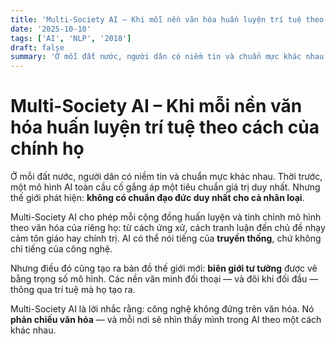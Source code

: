 ```yaml
---
title: 'Multi-Society AI – Khi mỗi nền văn hóa huấn luyện trí tuệ theo cách của chính họ'
date: '2025-10-10'
tags: ['AI', 'NLP', '2018']
draft: false
summary: 'Ở mỗi đất nước, người dân có niềm tin và chuẩn mực khác nhau. Thời trước, một mô hình AI toàn cầu cố'
---
```


# Multi-Society AI – Khi mỗi nền văn hóa huấn luyện trí tuệ theo cách của chính họ

Ở mỗi đất nước, người dân có niềm tin và chuẩn mực khác nhau. Thời trước, một mô hình AI toàn cầu cố gắng áp một tiêu chuẩn giá trị duy nhất. Nhưng thế giới phát hiện: **không có chuẩn đạo đức duy nhất cho cả nhân loại**.

Multi-Society AI cho phép mỗi cộng đồng huấn luyện và tinh chỉnh mô hình theo văn hóa của riêng họ: từ cách ứng xử, cách tranh luận đến chủ đề nhạy cảm tôn giáo hay chính trị. AI có thể nói tiếng của **truyền thống**, chứ không chỉ tiếng của công nghệ.

Nhưng điều đó cũng tạo ra bản đồ thế giới mới: **biên giới tư tưởng** được vẽ bằng trọng số mô hình. Các nền văn minh đối thoại — và đôi khi đối đầu — thông qua trí tuệ mà họ tạo ra.

Multi-Society AI là lời nhắc rằng: công nghệ không đứng trên văn hóa. Nó **phản chiếu văn hóa** — và mỗi nơi sẽ nhìn thấy mình trong AI theo một cách khác nhau.